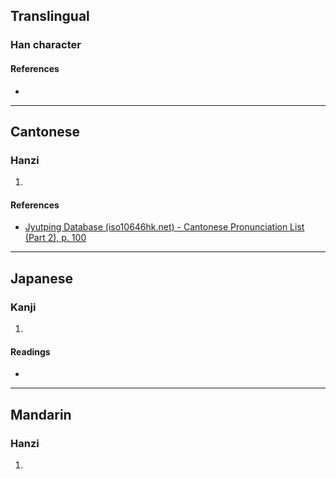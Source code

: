 {{character info/new}}
==Translingual==

===Han character===
{{Han char|rn=46|rad=山|as=09|sn=12|four=22914|canj=UDYG|ids=⿱山柱}}

====References====
* {{Han ref|kx=0316.020|dkj=08265|dj=0616.290|hdz=10785.050|uh=5D40|ud=23872|bh=D8F0|bd=55536}}

----

==Cantonese==

===Hanzi===
{{yue-hanzi|jyut=[[cyu5]]|y=chyu5}}

# {{defn|lang=yue|sort=山09}}

====References====
* [http://www.iso10646hk.net/jp/document/download.jsp Jyutping Database (iso10646hk.net) - Cantonese Pronunciation List (Part 2), p. 100]

----

==Japanese==

===Kanji===
{{ja-kanji|grade=|rs=山09}}

# {{defn|lang=ja|sort=山09}}

====Readings====
* {{ja-readings|on=[[ちう]] (chiu), [[じゆ]] (jiyu)|kun=}}

----

==Mandarin==

===Hanzi===
{{cmn-hanzi|pin=[[zhù]] ([[zhu4]])|wg=chu<sup>4</sup>}}

# {{defn|lang=cmn|sort=山09}}
